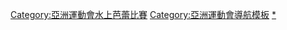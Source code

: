 {{Navbox
|name= 亞洲運動會水上芭蕾比賽
| title = [[亞洲運動會水上芭蕾比賽]]
| state = {{{state|autocollapse}}}
|listclass = hlist

|imageleft = [[Image:Synchronized swimming pictogram.svg|50px]]
|liststyle = padding-right:50px
|list1=
* [[1994年亞洲運動會水上芭蕾比賽|1994]]
* [[1998年亞洲運動會水上芭蕾比賽|1998]]
* [[2002年亞洲運動會水上芭蕾比賽|2002]]
* [[2006年亞洲運動會水上芭蕾比賽|2006]]
* [[2010年亞洲運動會水上芭蕾比賽|2010]]
* [[2014年亞洲運動會韻律泳比賽|2014]]
* [[2018年亞洲運動會藝術游泳比賽|2018]]
}}<includeonly>[[Category:亞洲運動會水上芭蕾比賽]]</includeonly><noinclude>
{{collapsible option}}
[[Category:亞洲運動會導航模板]]
[[Category:亞洲運動會水上芭蕾比賽|*]]
</noinclude>